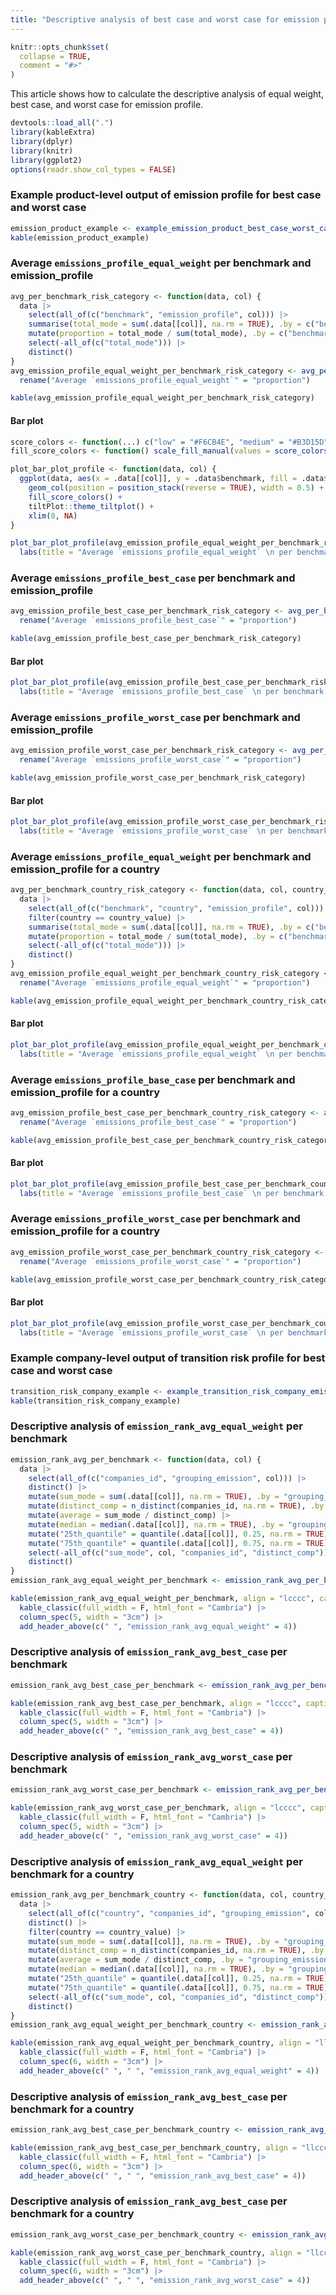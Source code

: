 ```yaml
---
title: "Descriptive analysis of best case and worst case for emission profile"
---
```


```r
knitr::opts_chunk$set(
  collapse = TRUE,
  comment = "#>"
)
```

This article shows how to calculate the descriptive analysis of equal weight,
best case, and worst case for emission profile.

```r
devtools::load_all(".")
library(kableExtra)
library(dplyr)
library(knitr)
library(ggplot2)
options(readr.show_col_types = FALSE)
```

### Example product-level output of emission profile for best case and worst case

```r
emission_product_example <- example_emission_product_best_case_worst_case()
kable(emission_product_example)
```

### Average `emissions_profile_equal_weight` per benchmark and emission_profile

```r
avg_per_benchmark_risk_category <- function(data, col) {
  data |>
    select(all_of(c("benchmark", "emission_profile", col))) |>
    summarise(total_mode = sum(.data[[col]], na.rm = TRUE), .by = c("benchmark", "emission_profile")) |>
    mutate(proportion = total_mode / sum(total_mode), .by = c("benchmark")) |>
    select(-all_of(c("total_mode"))) |>
    distinct()
}
avg_emission_profile_equal_weight_per_benchmark_risk_category <- avg_per_benchmark_risk_category(emission_product_example, "emissions_profile_equal_weight") |>
  rename("Average `emissions_profile_equal_weight`" = "proportion")

kable(avg_emission_profile_equal_weight_per_benchmark_risk_category)
```

#### Bar plot

```r
score_colors <- function(...) c("low" = "#F6CB4E", "medium" = "#B3D15D", "high" = "#E3693B")
fill_score_colors <- function() scale_fill_manual(values = score_colors(), na.value = "#0476D0")

plot_bar_plot_profile <- function(data, col) {
  ggplot(data, aes(x = .data[[col]], y = .data$benchmark, fill = .data$emission_profile)) +
    geom_col(position = position_stack(reverse = TRUE), width = 0.5) +
    fill_score_colors() +
    tiltPlot::theme_tiltplot() +
    xlim(0, NA)
}

plot_bar_plot_profile(avg_emission_profile_equal_weight_per_benchmark_risk_category, "Average `emissions_profile_equal_weight`") +
  labs(title = "Average `emissions_profile_equal_weight` \n per benchmark and emission_profile")
```

### Average `emissions_profile_best_case` per benchmark and emission_profile

```r
avg_emission_profile_best_case_per_benchmark_risk_category <- avg_per_benchmark_risk_category(emission_product_example, "emissions_profile_best_case") |>
  rename("Average `emissions_profile_best_case`" = "proportion")

kable(avg_emission_profile_best_case_per_benchmark_risk_category)
```

#### Bar plot

```r
plot_bar_plot_profile(avg_emission_profile_best_case_per_benchmark_risk_category, "Average `emissions_profile_best_case`") +
  labs(title = "Average `emissions_profile_best_case` \n per benchmark and emission_profile")
```

### Average `emissions_profile_worst_case` per benchmark and emission_profile

```r
avg_emission_profile_worst_case_per_benchmark_risk_category <- avg_per_benchmark_risk_category(emission_product_example, "emissions_profile_worst_case") |>
  rename("Average `emissions_profile_worst_case`" = "proportion")

kable(avg_emission_profile_worst_case_per_benchmark_risk_category)
```

#### Bar plot

```r
plot_bar_plot_profile(avg_emission_profile_worst_case_per_benchmark_risk_category, "Average `emissions_profile_worst_case`") +
  labs(title = "Average `emissions_profile_worst_case` \n per benchmark and emission_profile")
```

### Average `emissions_profile_equal_weight` per benchmark and emission_profile for a country

```r
avg_per_benchmark_country_risk_category <- function(data, col, country_value) {
  data |>
    select(all_of(c("benchmark", "country", "emission_profile", col))) |>
    filter(country == country_value) |>
    summarise(total_mode = sum(.data[[col]], na.rm = TRUE), .by = c("benchmark", "emission_profile")) |>
    mutate(proportion = total_mode / sum(total_mode), .by = c("benchmark")) |>
    select(-all_of(c("total_mode"))) |>
    distinct()
}
avg_emission_profile_equal_weight_per_benchmark_country_risk_category <- avg_per_benchmark_country_risk_category(emission_product_example, "emissions_profile_equal_weight", "france") |>
  rename("Average `emissions_profile_equal_weight`" = "proportion")

kable(avg_emission_profile_equal_weight_per_benchmark_country_risk_category)
```

#### Bar plot

```r
plot_bar_plot_profile(avg_emission_profile_equal_weight_per_benchmark_country_risk_category, "Average `emissions_profile_equal_weight`") +
  labs(title = "Average `emissions_profile_equal_weight` \n per benchmark and emission_profile for country `France`")
```

### Average `emissions_profile_base_case` per benchmark and emission_profile for a country

```r
avg_emission_profile_best_case_per_benchmark_country_risk_category <- avg_per_benchmark_country_risk_category(emission_product_example, "emissions_profile_best_case", "france") |>
  rename("Average `emissions_profile_best_case`" = "proportion")

kable(avg_emission_profile_best_case_per_benchmark_country_risk_category)
```

#### Bar plot

```r
plot_bar_plot_profile(avg_emission_profile_best_case_per_benchmark_country_risk_category, "Average `emissions_profile_best_case`") +
  labs(title = "Average `emissions_profile_best_case` \n per benchmark and emission_profile for country `France`")
```

### Average `emissions_profile_worst_case` per benchmark and emission_profile for a country

```r
avg_emission_profile_worst_case_per_benchmark_country_risk_category <- avg_per_benchmark_country_risk_category(emission_product_example, "emissions_profile_worst_case", "france") |>
  rename("Average `emissions_profile_worst_case`" = "proportion")

kable(avg_emission_profile_worst_case_per_benchmark_country_risk_category)
```

#### Bar plot

```r
plot_bar_plot_profile(avg_emission_profile_worst_case_per_benchmark_country_risk_category, "Average `emissions_profile_worst_case`") +
  labs(title = "Average `emissions_profile_worst_case` \n per benchmark and emission_profile for country `France`")
```

### Example company-level output of transition risk profile for best case and worst case

```r
transition_risk_company_example <- example_transition_risk_company_emission_avg_best_case_worst_case()
kable(transition_risk_company_example)
```

### Descriptive analysis of `emission_rank_avg_equal_weight` per benchmark

```r
emission_rank_avg_per_benchmark <- function(data, col) {
  data |>
    select(all_of(c("companies_id", "grouping_emission", col))) |>
    distinct() |>
    mutate(sum_mode = sum(.data[[col]], na.rm = TRUE), .by = "grouping_emission") |>
    mutate(distinct_comp = n_distinct(companies_id, na.rm = TRUE), .by = "grouping_emission") |>
    mutate(average = sum_mode / distinct_comp) |>
    mutate(median = median(.data[[col]], na.rm = TRUE), .by = "grouping_emission") |>
    mutate("25th_quantile" = quantile(.data[[col]], 0.25, na.rm = TRUE), .by = "grouping_emission") |>
    mutate("75th_quantile" = quantile(.data[[col]], 0.75, na.rm = TRUE), .by = "grouping_emission") |>
    select(-all_of(c("sum_mode", col, "companies_id", "distinct_comp"))) |>
    distinct()
}
emission_rank_avg_equal_weight_per_benchmark <- emission_rank_avg_per_benchmark(transition_risk_company_example, "emission_rank_avg_equal_weight") 

kable(emission_rank_avg_equal_weight_per_benchmark, align = "lcccc", caption = "Descriptive analysis of `emission_rank_avg_equal_weight` per grouping_emission", escape = F) |>
  kable_classic(full_width = F, html_font = "Cambria") |>
  column_spec(5, width = "3cm") |>
  add_header_above(c(" ", "emission_rank_avg_equal_weight" = 4))
```

### Descriptive analysis of `emission_rank_avg_best_case` per benchmark

```r
emission_rank_avg_best_case_per_benchmark <- emission_rank_avg_per_benchmark(transition_risk_company_example, "emission_rank_avg_best_case")

kable(emission_rank_avg_best_case_per_benchmark, align = "lcccc", caption = "Descriptive analysis of `emission_rank_avg_best_case` per grouping_emission", escape = F) |>
  kable_classic(full_width = F, html_font = "Cambria") |>
  column_spec(5, width = "3cm") |>
  add_header_above(c(" ", "emission_rank_avg_best_case" = 4))
```

### Descriptive analysis of `emission_rank_avg_worst_case` per benchmark

```r
emission_rank_avg_worst_case_per_benchmark <- emission_rank_avg_per_benchmark(transition_risk_company_example, "emission_rank_avg_worst_case")

kable(emission_rank_avg_worst_case_per_benchmark, align = "lcccc", caption = "Descriptive analysis of `emission_rank_avg_worst_case` per grouping_emission", escape = F) |>
  kable_classic(full_width = F, html_font = "Cambria") |>
  column_spec(5, width = "3cm") |>
  add_header_above(c(" ", "emission_rank_avg_worst_case" = 4))
```

### Descriptive analysis of `emission_rank_avg_equal_weight` per benchmark for a country

```r
emission_rank_avg_per_benchmark_country <- function(data, col, country_value) {
  data |>
    select(all_of(c("country", "companies_id", "grouping_emission", col))) |>
    distinct() |>
    filter(country == country_value) |>
    mutate(sum_mode = sum(.data[[col]], na.rm = TRUE), .by = "grouping_emission") |>
    mutate(distinct_comp = n_distinct(companies_id, na.rm = TRUE), .by = "grouping_emission") |>
    mutate(average = sum_mode / distinct_comp, .by = "grouping_emission") |>
    mutate(median = median(.data[[col]], na.rm = TRUE), .by = "grouping_emission") |>
    mutate("25th_quantile" = quantile(.data[[col]], 0.25, na.rm = TRUE), .by = "grouping_emission") |>
    mutate("75th_quantile" = quantile(.data[[col]], 0.75, na.rm = TRUE), .by = "grouping_emission") |>
    select(-all_of(c("sum_mode", col, "companies_id", "distinct_comp"))) |>
    distinct()
}
emission_rank_avg_equal_weight_per_benchmark_country <- emission_rank_avg_per_benchmark_country(transition_risk_company_example, "emission_rank_avg_equal_weight", "france") 

kable(emission_rank_avg_equal_weight_per_benchmark_country, align = "llcccc", caption = "Descriptive analysis of `emission_rank_avg_equal_weight` per grouping_emission for country `France`", escape = F) |>
  kable_classic(full_width = F, html_font = "Cambria") |>
  column_spec(6, width = "3cm") |>
  add_header_above(c(" ", " ", "emission_rank_avg_equal_weight" = 4))
```

### Descriptive analysis of `emission_rank_avg_best_case` per benchmark for a country

```r
emission_rank_avg_best_case_per_benchmark_country <- emission_rank_avg_per_benchmark_country(transition_risk_company_example, "emission_rank_avg_best_case", "france")

kable(emission_rank_avg_best_case_per_benchmark_country, align = "llcccc", caption = "Descriptive analysis of `emission_rank_avg_best_case` per grouping_emission for country `France`", escape = F) |>
  kable_classic(full_width = F, html_font = "Cambria") |>
  column_spec(6, width = "3cm") |>
  add_header_above(c(" ", " ", "emission_rank_avg_best_case" = 4))
```

### Descriptive analysis of `emission_rank_avg_best_case` per benchmark for a country

```r
emission_rank_avg_worst_case_per_benchmark_country <- emission_rank_avg_per_benchmark_country(transition_risk_company_example, "emission_rank_avg_worst_case", "france")

kable(emission_rank_avg_worst_case_per_benchmark_country, align = "llcccc", caption = "Descriptive analysis of `emission_rank_avg_worst_case` per grouping_emission for country `France`", escape = F) |>
  kable_classic(full_width = F, html_font = "Cambria") |>
  column_spec(6, width = "3cm") |>
  add_header_above(c(" ", " ", "emission_rank_avg_worst_case" = 4))
```

